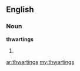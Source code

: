 ==English==

===Noun===
'''thwartings'''

# {{plural of|[[thwarting]]}}

[[ar:thwartings]]
[[my:thwartings]]